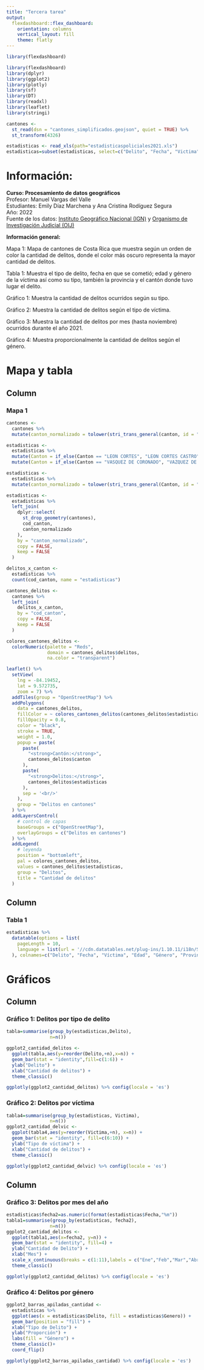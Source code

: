 ---
title: "Tercera tarea"
output: 
  flexdashboard::flex_dashboard:
    orientation: columns
    vertical_layout: fill
    theme: flatly
---

```{r setup, include=FALSE}
library(flexdashboard)
```

```{r carga-paquetes, message=FALSE, warning=FALSE}
library(flexdashboard)
library(dplyr)
library(ggplot2)
library(plotly)
library(sf)
library(DT)
library(readxl)
library(leaflet)
library(stringi)
```

```{r carga-datos-cantones, message=FALSE, warning=FALSE}
cantones <-
  st_read(dsn = "cantones_simplificados.geojson", quiet = TRUE) %>%
  st_transform(4326)
```

```{r carga-datos-delitos, message=FALSE, warning=FALSE}
estadisticas <- read_xls(path="estadisticaspoliciales2021.xls")
estadisticas=subset(estadisticas, select=c("Delito", "Fecha", "Victima", "Edad", "Genero", "Provincia", "Canton"))
```

# Información:
**Curso: Procesamiento de datos geográficos**   
Profesor: Manuel Vargas del Valle  
Estudiantes: Emily Díaz Marchena y Ana Cristina Rodíguez Segura  
Año: 2022  
Fuente de los datos: [Instituto Geográfico Nacional (IGN)](https://www.snitcr.go.cr/ign_ign) y [Organismo de Investigación Judicial (OIJ)](https://sitiooij.poder-judicial.go.cr/index.php/ayuda/servicios-policiales/servicios-a-organizaciones/indice-de-transparencia-del-sector-publico-costarricense/datos-abiertos)  

**Información general:**  

Mapa 1: Mapa de cantones de Costa Rica que muestra según un orden de color la cantidad de delitos, donde el color más oscuro representa la mayor cantidad de delitos.  

Tabla 1: Muestra el tipo de delito, fecha en que se cometió; edad y género de la víctima así como su tipo, también la provincia y el cantón donde tuvo lugar el delito.  

Gráfico 1: Muestra la cantidad de delitos ocurridos según su tipo.  

Gráfico 2: Muestra la cantidad de delitos según el tipo de víctima.  

Gráfico 3: Muestra la cantidad de delitos por mes (hasta noviembre) ocurridos durante el año 2021.  

Gráfico 4: Muestra proporcionalmente la cantidad de delitos según el género.

# Mapa y tabla

Column {data.width=600}
-----------------------------------------------------------------------

### Mapa 1

```{r, message=FALSE, warning=FALSE}
cantones <-
  cantones %>%
  mutate(canton_normalizado = tolower(stri_trans_general(canton, id = "Latin-ASCII")))

estadisticas <-
  estadisticas %>%
  mutate(Canton = if_else(Canton == "LEON CORTES", "LEON CORTES CASTRO", Canton)) %>%
  mutate(Canton = if_else(Canton == "VASQUEZ DE CORONADO", "VAZQUEZ DE CORONADO", Canton))

estadisticas <-
  estadisticas %>%
  mutate(canton_normalizado = tolower(stri_trans_general(Canton, id = "Latin-ASCII")))
```

```{r, message=FALSE, warning=FALSE}
estadisticas <-
  estadisticas %>%
  left_join(
    dplyr::select(
      st_drop_geometry(cantones),
      cod_canton,
      canton_normalizado
    ),
    by = "canton_normalizado",
    copy = FALSE,
    keep = FALSE
  )
```

```{r, message=FALSE, warning=FALSE}
delitos_x_canton <-
  estadisticas %>%
  count(cod_canton, name = "estadisticas")

cantones_delitos <-
  cantones %>%
  left_join(
    delitos_x_canton,
    by = "cod_canton",
    copy = FALSE,
    keep = FALSE
  )
```

```{r, paleta_color, message=FALSE, warning=FALSE}
colores_cantones_delitos <-
  colorNumeric(palette = "Reds",
               domain = cantones_delitos$delitos,
               na.color = "transparent")
```

```{r, mapa_coropletas, message=FALSE, warning=FALSE}
leaflet() %>%
  setView(
    lng = -84.19452,
    lat = 9.572735,
    zoom = 7) %>%
  addTiles(group = "OpenStreetMap") %>% 
  addPolygons(
    data = cantones_delitos,
    fillColor = ~ colores_cantones_delitos(cantones_delitos$estadisticas),
    fillOpacity = 0.8,
    color = "black",
    stroke = TRUE,
    weight = 1.0,
    popup = paste(
      paste(
        "<strong>Cantón:</strong>",
        cantones_delitos$canton
      ),
      paste(
        "<strong>Delitos:</strong>",
        cantones_delitos$estadisticas
      ),
      sep = '<br/>'
    ),
    group = "Delitos en cantones"
  ) %>%
  addLayersControl(
    # control de capas
    baseGroups = c("OpenStreetMap"),
    overlayGroups = c("Delitos en cantones")
  ) %>%
  addLegend(
    # leyenda
    position = "bottomleft",
    pal = colores_cantones_delitos,
    values = cantones_delitos$estadisticas,
    group = "Delitos",
    title = "Cantidad de delitos"
  )
```

Column {data.width=400}
-----------------------------------------------------------------------

### Tabla 1

```{r, message=FALSE, echo=FALSE, warning=FALSE}
estadisticas %>%
  datatable(options = list(
    pageLength = 10,
    language = list(url = '//cdn.datatables.net/plug-ins/1.10.11/i18n/Spanish.json') 
  ), colnames=c("Delito", "Fecha", "Víctima", "Edad", "Género", "Provincia", "Cantón"))
```

# Gráficos

Column {data.width=500}
-----------------------------------------------------------------------


### Gráfico 1: Delitos por tipo de delito

```{r, grafico_simple, message=FALSE, echo=FALSE, warning=FALSE}
tabla=summarise(group_by(estadisticas,Delito),
                n=n())

ggplot2_cantidad_delitos <- 
  ggplot(tabla,aes(y=reorder(Delito,+n),x=n)) +
  geom_bar(stat = "identity",fill=c(1:6)) +
  ylab("Delito") +
  xlab("Cantidad de delitos") +
  theme_classic()

ggplotly(ggplot2_cantidad_delitos) %>% config(locale = 'es')
```


### Gráfico 2: Delitos por víctima
```{r}
tabla4=summarise(group_by(estadisticas, Victima),
                n=n())
ggplot2_cantidad_delvic <- 
  ggplot(tabla4,aes(y=reorder(Victima,+n), x=n)) +
  geom_bar(stat = "identity", fill=c(6:10)) +
  ylab("Tipo de víctima") +
  xlab("Cantidad de delitos") +
  theme_classic()

ggplotly(ggplot2_cantidad_delvic) %>% config(locale = 'es')
```


Column {data.width=500}
-----------------------------------------------------------------------

### Gráfico 3: Delitos por mes del año

```{r, delito_mes, message=FALSE, echo=FALSE, warning=FALSE}
estadisticas$fecha2=as.numeric(format(estadisticas$Fecha,"%m"))
tabla1=summarise(group_by(estadisticas, fecha2),
                n=n())
ggplot2_cantidad_delitos <- 
  ggplot(tabla1,aes(x=fecha2, y=n)) +
  geom_bar(stat = "identity", fill=4) +
  ylab("Cantidad de Delito") +
  xlab("Mes") +
  scale_x_continuous(breaks = c(1:11),labels = c("Ene","Feb","Mar","Abr","May","Jun","Jul","Ago","Set","Oct","Nov"))+
  theme_classic()

ggplotly(ggplot2_cantidad_delitos) %>% config(locale = 'es')
```


### Gráfico 4: Delitos por género

```{r, delito_genero, message=FALSE, echo=FALSE, warning=FALSE}

ggplot2_barras_apiladas_cantidad <-
  estadisticas %>%
  ggplot(aes(x = estadisticas$Delito, fill = estadisticas$Genero)) +
  geom_bar(position = "fill") +
  xlab("Tipo de Delito") +
  ylab("Proporción") +
  labs(fill = "Género") +
  theme_classic()+
  coord_flip()

ggplotly(ggplot2_barras_apiladas_cantidad) %>% config(locale = 'es')
```




